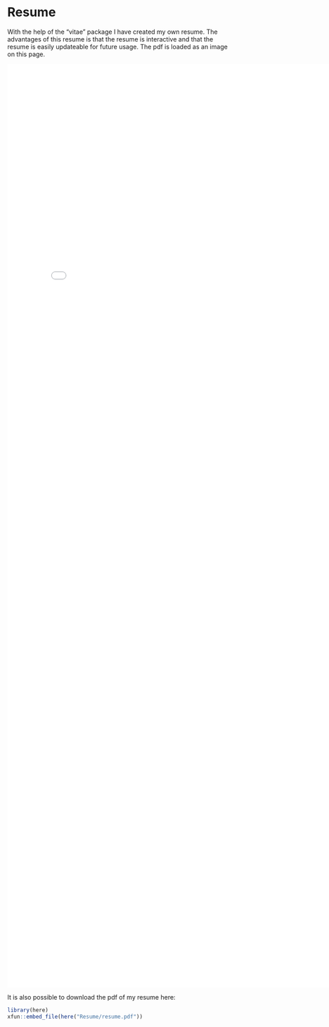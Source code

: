 # Resume

With the help of the "vitae" package I have created my own resume. The advantages of this resume is that the resume is interactive and that the  resume is easily updateable for future usage.
The pdf is loaded as an image on this page.

<embed src="Resume.pdf" width="800px" height="2100px" />

It is also possible to download the pdf of my resume here:
```r
library(here)
xfun::embed_file(here("Resume/resume.pdf"))
```

